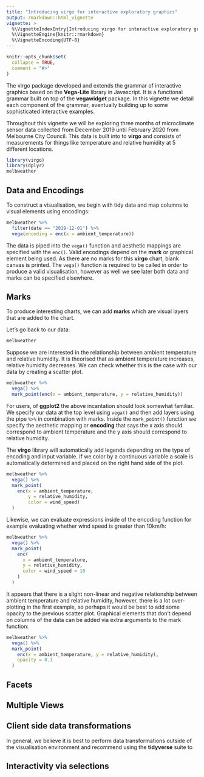 ```yaml
---
title: "Introducing virgo for interactive exploratory graphics"
output: rmarkdown::html_vignette
vignette: >
  %\VignetteIndexEntry{Introducing virgo for interactive exploratory graphics}
  %\VignetteEngine{knitr::rmarkdown}
  %\VignetteEncoding{UTF-8}
---
```


```r
knitr::opts_chunk$set(
  collapse = TRUE,
  comment = "#>"
)
```

The virgo package developed and extends the grammar of interactive graphics based on the **Vega-Lite** library in Javascript. It is a functional grammar built on top of the **vegawidget** package. In this vignette we detail each component of the grammar, eventually building up
to some sophisticated interactive examples.

Throughout this vignette we will be exploring three months of microclimate sensor data collected from December 2019 until February 2020 from Melbourne City Council. This data is built into to **virgo** and consists of measurements for things like temperature and relative humidity at 5 different locations. 
```r
library(virgo)
library(dplyr)
melbweather
```

## Data and Encodings

To construct a visualisation, we begin with tidy data and map columns to visual elements using encodings:

```r
melbweather %>%
  filter(date == "2019-12-01") %>% 
  vega(encoding = enc(x = ambient_temperature))
```

The data is piped into the `vega()` function and aesthetic mappings are
specified with the `enc()`. Valid encodings depend on the **mark** or graphical element being used. As there are no marks for this **virgo** chart, blank canvas is printed. The `vega()` function is required to be called in order to produce a valid visualisation, however as well we see later both data and marks can be specified elsewhere.

## Marks

To produce interesting charts, we can add **marks** which are visual layers that are added to the chart. 

Let's go back to our data:

```r
melbweather
```

Suppose we are interested in the relationship between ambient temperature and relative humidity. It is theorised that as ambient temperature increases, relative humidity decreases. We can check whether this is the case with our data by creating a scatter plot.

```r
melbweather %>% 
  vega() %>% 
  mark_point(enc(x = ambient_temperature, y = relative_humidity))
```

For users, of **ggplot2** the above incantation should look somewhat familiar. We specify our data at the top level using `vega()` and then add layers using the pipe `%>% ` in combination with marks. Inside the `mark_point()` function we specify the aesthetic mapping or **encoding** that says the x axis should correspond to ambient temperature and the y axis should correspond to relative humidity.

The **virgo** library will automatically add legends depending on the type of encoding and input variable. If we color by a continuous variable a scale is automatically determined and placed on the right hand side of the plot. 

```r
melbweather %>% 
  vega() %>% 
  mark_point(
    enc(x = ambient_temperature, 
        y = relative_humidity, 
        color = wind_speed)
  )
```

Likewise, we can evaluate expressions inside of the encoding function for example evaluating whether wind speed is greater than 10km/h:

```r
melbweather %>% 
  vega() %>% 
  mark_point(
    enc(
      x = ambient_temperature, 
      y = relative_humidity, 
      color = wind_speed > 10
    )
  )
```


It appears that there is a slight non-linear and negative relationship between ambient temperature and relative humidity, however, there is a lot over-plotting in the first example, so perhaps it would be best to add some opacity to the previous scatter plot. Graphical elements that don't depend on columns of the data can be added via extra arguments to the mark function:


```r
melbweather %>% 
  vega() %>% 
  mark_point(
    enc(x = ambient_temperature, y = relative_humidity),
    opacity = 0.1
  )
```



## Facets

## Multiple Views

## Client side data transformations

In general, we believe it is best to perform data transformations outside of the visualisation environment and recommend using the **tidyverse** suite to 

## Interactivity via selections

